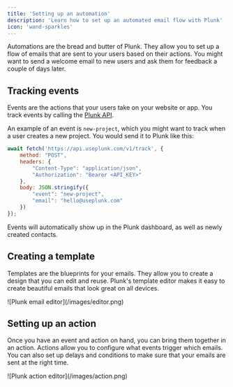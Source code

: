 ```yaml
---
title: 'Setting up an automation'
description: 'Learn how to set up an automated email flow with Plunk'
icon: 'wand-sparkles'
---
```


Automations are the bread and butter of Plunk. They allow you to set up a flow of emails that are sent to your users based on their actions. You might want to send a welcome email to new users and ask them for feedback a couple of days later.

## Tracking events
Events are the actions that your users take on your website or app. You track events by calling the [Plunk API](/api-reference/actions/track).

An example of an event is `new-project`, which you might want to track when a user creates a new project. You would send it to Plunk like this:
```javascript
await fetch('https://api.useplunk.com/v1/track', {
    method: "POST",
    headers: {
        "Content-Type": "application/json",
        "Authorization": "Bearer <API_KEY>"
    },
    body: JSON.stringify({
        "event": "new-project",
        "email": "hello@useplunk.com"
    })
});
```

Events will automatically show up in the Plunk dashboard, as well as newly created contacts.

## Creating a template
Templates are the blueprints for your emails. They allow you to create a design that you can edit and reuse. Plunk's template editor makes it easy to create beautiful emails that look great on all devices.

<Frame>
![Plunk email editor](/images/editor.png)
</Frame>

## Setting up an action
Once you have an event and action on hand, you can bring them together in an action. Actions allow you to configure what events trigger which emails. You can also set up delays and conditions to make sure that your emails are sent at the right time.

<Frame>
    ![Plunk action editor](/images/action.png)
</Frame>

